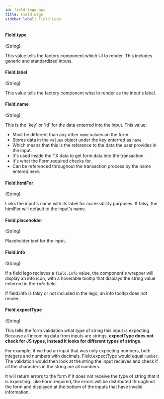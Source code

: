 ```yaml
---
id: field-lego-api
title: Field Lego 
sidebar_label: Field Lego
---
```


#### Field.type

(String)

This value tells the factory component which UI to render. This includes generic and standardized inputs. 

#### Field.label

(String)

This value tells the factory component what to render as the input's label. 

#### Field.name

(String)

This is the 'key' or 'id' for the data enterred into the input. This value: 

- Must be different than any other ``name`` values on the form.
- Stores data in the ``values`` object under the key enterred as ``name``.
- Which means that this is the reference to the data the user provides in the input.
- It's used inside the TX data to get form data into the transaction.
- It's what the Form.required checks for. 
- Can be referenced throughout the transaction process by the name entered here. 

#### Field.htmlFor

(String)

Links the input's name with its label for accessibility purposes. If falsy, the htmlFor will default to the input's name. 

#### Field.placeholder

(String)

Placeholder text for the input. 

#### Field.info

(String)

If a field lego recieves a ``field.info`` value, the component's wrapper will display an info icon, with a hoverable tooltip that displays the string value enterred in the ``info`` field. 

If field.info is falsy or not included in the lego, an info tooltip does not render. 

#### Field.expectType

(String)

This tells the form validation what type of string this input is expecting. Because all incoming data from inputs are strings, **expectType does not check for JS types, instead it looks for different types of strings**. 

For example, if we had an input that was only expecting numbers, both integers and numbers with decimals, Field.expectType would equal ``number``. The validation would then look at the string the input recieves and check if all the characters in the string are all numbers. 

It will return errors to the form if it does not receive the type of string that it is expecting. Like Form.required, the errors will be distributed throughout the form and displayed at the bottom of the inputs that have invalid information. 


